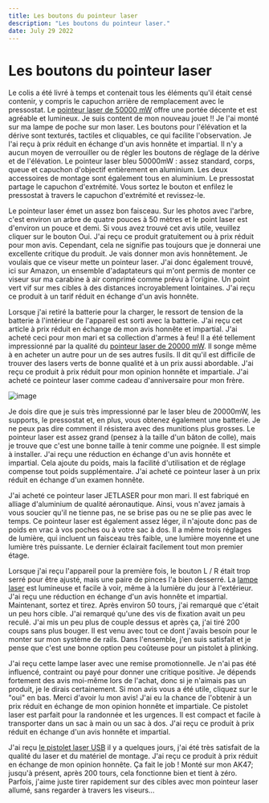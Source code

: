 ```yaml
---
title: Les boutons du pointeur laser
description: "Les boutons du pointeur laser."
date: July 29 2022
---
```


# Les boutons du pointeur laser

Le colis a été livré à temps et contenait tous les éléments qu'il était censé contenir, y compris le capuchon arrière de remplacement avec le pressostat. Le [pointeur laser de 50000 mW](https://www.laserpointeur.com/blog/n-222.html) offre une portée décente et est agréable et lumineux. Je suis content de mon nouveau jouet !! Je l'ai monté sur ma lampe de poche sur mon laser. Les boutons pour l'élévation et la dérive sont texturés, tactiles et cliquables, ce qui facilite l'observation. Je l'ai reçu à prix réduit en échange d'un avis honnête et impartial. Il n'y a aucun moyen de verrouiller ou de régler les boutons de réglage de la dérive et de l'élévation. Le pointeur laser bleu 50000mW : assez standard, corps, queue et capuchon d'objectif entièrement en aluminium. Les deux accessoires de montage sont également tous en aluminium. Le pressostat partage le capuchon d'extrémité. Vous sortez le bouton et enfilez le pressostat à travers le capuchon d'extrémité et revissez-le.

Le pointeur laser émet un assez bon faisceau. Sur les photos avec l'arbre, c'est environ un arbre de quatre pouces à 50 mètres et le point laser est d'environ un pouce et demi. Si vous avez trouvé cet avis utile, veuillez cliquer sur le bouton Oui. J'ai reçu ce produit gratuitement ou à prix réduit pour mon avis. Cependant, cela ne signifie pas toujours que je donnerai une excellente critique du produit. Je vais donner mon avis honnêtement. Je voulais que ce viseur mette un pointeur laser. J'ai donc également trouvé, ici sur Amazon, un ensemble d'adaptateurs qui m'ont permis de monter ce viseur sur ma carabine à air comprimé comme prévu à l'origine. Un point vert vif sur mes cibles à des distances incroyablement lointaines. J'ai reçu ce produit à un tarif réduit en échange d'un avis honnête.

Lorsque j'ai retiré la batterie pour la charger, le ressort de tension de la batterie à l'intérieur de l'appareil est sorti avec la batterie. J'ai reçu cet article à prix réduit en échange de mon avis honnête et impartial. J'ai acheté ceci pour mon mari et sa collection d'armes à feu! Il a été tellement impressionné par la qualité du [pointeur laser de 20000 mW](https://www.laserpointeur.com/blog/n-230.html). Il songe même à en acheter un autre pour un de ses autres fusils. Il dit qu'il est difficile de trouver des lasers verts de bonne qualité et à un prix aussi abordable. J'ai reçu ce produit à prix réduit pour mon opinion honnête et impartiale. J'ai acheté ce pointeur laser comme cadeau d'anniversaire pour mon frère.

![image](https://user-images.githubusercontent.com/20315861/182020988-b038482d-fa4b-4e5b-a120-e5bf96a6b1fd.png)

Je dois dire que je suis très impressionné par le laser bleu de 20000mW, les supports, le pressostat et, en plus, vous obtenez également une batterie. Je ne peux pas dire comment il résistera avec des munitions plus grosses. Le pointeur laser est assez grand (pensez à la taille d'un bâton de colle), mais je trouve que c'est une bonne taille à tenir comme une poignée. Il est simple à installer. J'ai reçu une réduction en échange d'un avis honnête et impartial. Cela ajoute du poids, mais la facilité d'utilisation et de réglage compense tout poids supplémentaire. J'ai acheté ce pointeur laser à un prix réduit en échange d'un examen honnête.

J'ai acheté ce pointeur laser JETLASER pour mon mari. Il est fabriqué en alliage d'aluminium de qualité aéronautique. Ainsi, vous n'avez jamais à vous soucier qu'il ne tienne pas, ne se brise pas ou ne se plie pas avec le temps. Ce pointeur laser est également assez léger, il n'ajoute donc pas de poids en vrac à vos poches ou à votre sac à dos. Il a même trois réglages de lumière, qui incluent un faisceau très faible, une lumière moyenne et une lumière très puissante. Le dernier éclairait facilement tout mon premier étage.

Lorsque j'ai reçu l'appareil pour la première fois, le bouton L / R était trop serré pour être ajusté, mais une paire de pinces l'a bien desserré. La [lampe laser](https://www.laserpointeur.com/c-40_103.html) est lumineuse et facile à voir, même à la lumière du jour à l'extérieur. J'ai reçu une réduction en échange d'un avis honnête et impartial. Maintenant, sortez et tirez. Après environ 50 tours, j'ai remarqué que c'était un peu hors cible. J'ai remarqué qu'une des vis de fixation avait un peu reculé. J'ai mis un peu plus de couple dessus et après ça, j'ai tiré 200 coups sans plus bouger. Il est venu avec tout ce dont j'avais besoin pour le monter sur mon système de rails. Dans l'ensemble, j'en suis satisfait et je pense que c'est une bonne option peu coûteuse pour un pistolet à plinking.

J'ai reçu cette lampe laser avec une remise promotionnelle. Je n'ai pas été influencé, contraint ou payé pour donner une critique positive. Je dépends fortement des avis moi-même lors de l'achat, donc si je n'aimais pas un produit, je le dirais certainement. Si mon avis vous a été utile, cliquez sur le "oui" en bas. Merci d'avoir lu mon avis! J'ai eu la chance de l'obtenir à un prix réduit en échange de mon opinion honnête et impartiale. Ce pistolet laser est parfait pour la randonnée et les urgences. Il est compact et facile à transporter dans un sac à main ou un sac à dos. J'ai reçu ce produit à prix réduit en échange d'un avis honnête et impartial.

J'ai reçu [le pistolet laser USB](https://www.laserpointeur.com/c-40_77_79-p-10133.html) il y a quelques jours, j'ai été très satisfait de la qualité du laser et du matériel de montage. J'ai reçu ce produit à prix réduit en échange de mon opinion honnête. Ça fait le job ! Monté sur mon AK47; jusqu'à présent, après 200 tours, cela fonctionne bien et tient à zéro. Parfois, j'aime juste tirer rapidement sur des cibles avec mon pointeur laser allumé, sans regarder à travers les viseurs...

